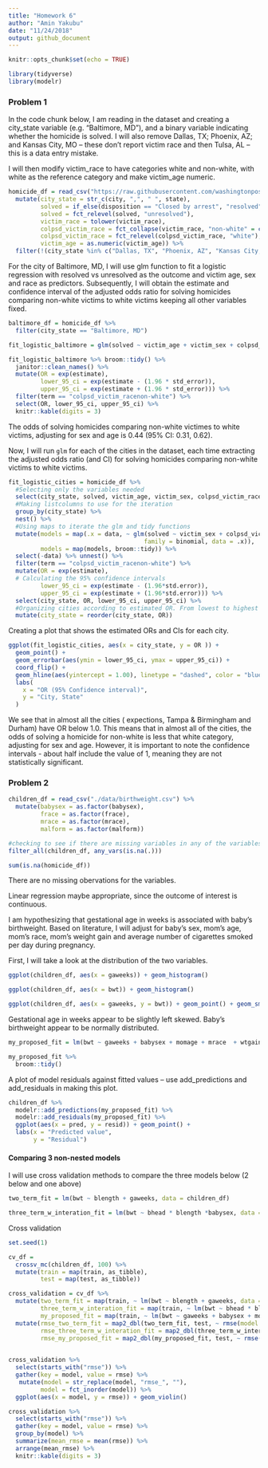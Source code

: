 ```yaml
---
title: "Homework 6"
author: "Amin Yakubu"
date: "11/24/2018"
output: github_document
---
```


```r
knitr::opts_chunk$set(echo = TRUE)
```

```r
library(tidyverse)
library(modelr)
```

### Problem 1

In the code chunk below, I am reading in the dataset and creating a city_state variable (e.g. “Baltimore, MD”), and a binary variable indicating whether the homicide is solved. I will also remove Dallas, TX; Phoenix, AZ; and Kansas City, MO – these don’t report victim race and then Tulsa, AL – this is a data entry mistake.

I will then modify victim_race to have categories white and non-white, with white as the reference category and make victim_age numeric.

```r
homicide_df = read_csv("https://raw.githubusercontent.com/washingtonpost/data-homicides/master/homicide-data.csv", col_names = TRUE) %>% 
  mutate(city_state = str_c(city, ",", " ", state),
         solved = if_else(disposition == "Closed by arrest", "resolved", "unresolved"),
         solved = fct_relevel(solved, "unresolved"),
         victim_race = tolower(victim_race),
         colpsd_victim_race = fct_collapse(victim_race, "non-white" = c("asian","black", "hispanic", "other", "unknown")),
         colpsd_victim_race = fct_relevel(colpsd_victim_race, "white"),
         victim_age = as.numeric(victim_age)) %>% 
  filter(!(city_state %in% c("Dallas, TX", "Phoenix, AZ", "Kansas City, MO", "Tulsa, AL")))
```

For the city of Baltimore, MD, I will use glm function to fit a logistic regression with resolved vs unresolved as the outcome and victim age, sex and race as predictors. Subsequently, I will obtain the estimate and confidence interval of the adjusted odds ratio for solving homicides comparing non-white victims to white victims keeping all other variables fixed.

```r
baltimore_df = homicide_df %>% 
  filter(city_state == "Baltimore, MD")

fit_logistic_baltimore = glm(solved ~ victim_age + victim_sex + colpsd_victim_race, data = baltimore_df, family = binomial())

fit_logistic_baltimore %>% broom::tidy() %>% 
  janitor::clean_names() %>% 
  mutate(OR = exp(estimate),
         lower_95_ci = exp(estimate - (1.96 * std_error)),
         upper_95_ci = exp(estimate + (1.96 * std_error))) %>% 
  filter(term == "colpsd_victim_racenon-white") %>% 
  select(OR, lower_95_ci, upper_95_ci) %>% 
  knitr::kable(digits = 3)
```

The odds of solving homicides comparing non-white victimes to white victims, adjusting for sex and age is 0.44 (95% CI: 0.31, 0.62).

Now, I will run `glm` for each of the cities in the dataset, each time extracting the adjusted odds ratio (and CI) for solving homicides comparing non-white victims to white victims. 

```r
fit_logistic_cities = homicide_df %>% 
  #Selecting only the variables needed
  select(city_state, solved, victim_age, victim_sex, colpsd_victim_race) %>%
  #Making listcolumns to use for the iteration
  group_by(city_state) %>% 
  nest() %>% 
  #Using maps to iterate the glm and tidy functions
  mutate(models = map(.x = data, ~ glm(solved ~ victim_sex + colpsd_victim_race + victim_age, 
                                      family = binomial, data = .x)),
         models = map(models, broom::tidy)) %>% 
  select(-data) %>% unnest() %>% 
  filter(term == "colpsd_victim_racenon-white") %>% 
  mutate(OR = exp(estimate),
  # Calculating the 95% confidence intervals
         lower_95_ci = exp(estimate - (1.96*std.error)),
         upper_95_ci = exp(estimate + (1.96*std.error))) %>% 
  select(city_state, OR, lower_95_ci, upper_95_ci) %>% 
  #Organizing cities according to estimated OR. From lowest to highest
  mutate(city_state = reorder(city_state, OR))

```

Creating a plot that shows the estimated ORs and CIs for each city. 

```r
ggplot(fit_logistic_cities, aes(x = city_state, y = OR )) + 
  geom_point() + 
  geom_errorbar(aes(ymin = lower_95_ci, ymax = upper_95_ci)) + 
  coord_flip() +
  geom_hline(aes(yintercept = 1.00), linetype = "dashed", color = "blue") + 
  labs(
    x = "OR (95% Confidence interval)",
    y = "City, State"
  )
```

We see that in almost all the cities ( expections, Tampa & Birmingham and Durham) have OR below 1.0. This means that in almost all of the cities, the odds of solving a homicide for non-white is less that white category, adjusting for sex and age. However, it is important to note the confidence intervals - about half include the value of 1, meaning they are not statistically significant. 


### Problem 2

```r
children_df = read_csv("./data/birthweight.csv") %>% 
  mutate(babysex = as.factor(babysex),
         frace = as.factor(frace),
         mrace = as.factor(mrace),
         malform = as.factor(malform))

#checking to see if there are missing variables in any of the variables for the observations
filter_all(children_df, any_vars(is.na(.)))

sum(is.na(homicide_df))

```

There are no missing obervations for the variables. 

Linear regression maybe appropriate, since the outcome of interest is continuous. 

I am hypothesizing that gestational age in weeks is associated with baby's birthweight. Based on literature, I will adjust for
baby's sex, mom's age, mom's race, mom's weight gain and average number of cigarettes smoked per day during pregnancy.


First, I will take a look at the distribution of the two variables. 

```r
ggplot(children_df, aes(x = gaweeks)) + geom_histogram()

ggplot(children_df, aes(x = bwt)) + geom_histogram()

ggplot(children_df, aes(x = gaweeks, y = bwt)) + geom_point() + geom_smooth(method = lm)
```

Gestational age in weeks appear to be slightly left skewed. Baby's birthweight appear to be normally distributed. 

```r
my_proposed_fit = lm(bwt ~ gaweeks + babysex + momage + mrace  + wtgain + smoken, data = children_df)

my_proposed_fit %>% 
  broom::tidy() 
```

A plot of model residuals against fitted values – use add_predictions and add_residuals in making this plot.

```r
children_df %>% 
  modelr::add_predictions(my_proposed_fit) %>% 
  modelr::add_residuals(my_proposed_fit) %>% 
  ggplot(aes(x = pred, y = resid)) + geom_point() +
  labs(x = "Predicted value", 
       y = "Residual")
```

#### Comparing 3 non-nested models

I will use cross validation methods to compare the three models below (2 below and one above)

```r
two_term_fit = lm(bwt ~ blength + gaweeks, data = children_df)

three_term_w_interation_fit = lm(bwt ~ bhead * blength *babysex, data = children_df)
```

Cross validation

```r
set.seed(1)

cv_df =
  crossv_mc(children_df, 100) %>% 
  mutate(train = map(train, as_tibble),
         test = map(test, as_tibble))
```


```r
cross_validation = cv_df %>% 
  mutate(two_term_fit = map(train, ~ lm(bwt ~ blength + gaweeks, data = .x)),
         three_term_w_interation_fit = map(train, ~ lm(bwt ~ bhead * blength *babysex, data = .x)),
         my_proposed_fit = map(train, ~ lm(bwt ~ gaweeks + babysex + momage + mrace  + wtgain + smoken, data = .x))) %>% 
  mutate(rmse_two_term_fit = map2_dbl(two_term_fit, test, ~ rmse(model = .x, data = .y)),
         rmse_three_term_w_interation_fit = map2_dbl(three_term_w_interation_fit, test, ~ rmse(model = .x, data = .y)),
         rmse_my_proposed_fit = map2_dbl(my_proposed_fit, test, ~ rmse(model = .x, data = .y)))
  
```

```r
cross_validation %>% 
  select(starts_with("rmse")) %>% 
  gather(key = model, value = rmse) %>% 
   mutate(model = str_replace(model, "rmse_", ""),
         model = fct_inorder(model)) %>% 
  ggplot(aes(x = model, y = rmse)) + geom_violin()
```

```r
cross_validation %>% 
  select(starts_with("rmse")) %>% 
  gather(key = model, value = rmse) %>% 
  group_by(model) %>% 
  summarize(mean_rmse = mean(rmse)) %>% 
  arrange(mean_rmse) %>% 
  knitr::kable(digits = 3)
```
































